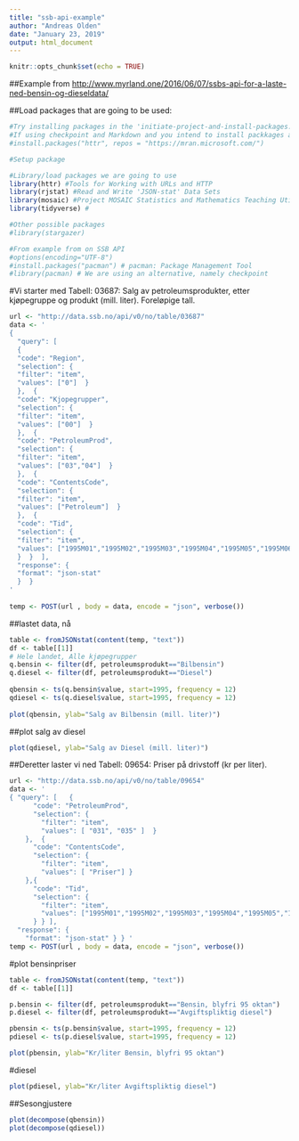 ```yaml
---
title: "ssb-api-example"
author: "Andreas Olden"
date: "January 23, 2019"
output: html_document
---
```


```r
knitr::opts_chunk$set(echo = TRUE)
```

##Example from <http://www.myrland.one/2016/06/07/ssbs-api-for-a-laste-ned-bensin-og-dieseldata/>

##Load packages that are going to be used:
```r
#Try installing packages in the 'initiate-project-and-install-packages.R' file
#If using checkpoint and Markdown and you intend to install packkages anyhow, use: 
#install.packages("httr", repos = "https://mran.microsoft.com/")

#Setup package 

#Library/load packages we are going to use
library(httr) #Tools for Working with URLs and HTTP
library(rjstat) #Read and Write 'JSON-stat' Data Sets
library(mosaic) #Project MOSAIC Statistics and Mathematics Teaching Utilities
library(tidyverse) #

#Other possible packages
#library(stargazer)

#From example from on SSB API
#options(encoding="UTF-8")
#install.packages("pacman") # pacman: Package Management Tool
#library(pacman) # We are using an alternative, namely checkpoint
```

#Vi starter med Tabell: 03687: Salg av petroleumsprodukter, etter kjøpegruppe og produkt (mill. liter). Foreløpige tall.

```r
url <- "http://data.ssb.no/api/v0/no/table/03687"
data <- '
{
  "query": [
  {
  "code": "Region",
  "selection": {
  "filter": "item",
  "values": ["0"]  } 
  },  {
  "code": "Kjopegrupper",
  "selection": {
  "filter": "item",
  "values": ["00"]  }
  },  {
  "code": "PetroleumProd",
  "selection": {
  "filter": "item",
  "values": ["03","04"]  }
  },  {
  "code": "ContentsCode",
  "selection": {
  "filter": "item",
  "values": ["Petroleum"]  }
  },  {
  "code": "Tid",
  "selection": {
  "filter": "item",
  "values": ["1995M01","1995M02","1995M03","1995M04","1995M05","1995M06","1995M07","1995M08","1995M09","1995M10","1995M11","1995M12","1996M01","1996M02","1996M03","1996M04","1996M05","1996M06","1996M07","1996M08","1996M09","1996M10","1996M11","1996M12","1997M01","1997M02","1997M03","1997M04","1997M05","1997M06","1997M07","1997M08","1997M09","1997M10","1997M11","1997M12","1998M01","1998M02","1998M03","1998M04","1998M05","1998M06","1998M07","1998M08","1998M09","1998M10","1998M11","1998M12","1999M01","1999M02","1999M03","1999M04","1999M05","1999M06","1999M07","1999M08","1999M09","1999M10","1999M11","1999M12","2000M01","2000M02","2000M03","2000M04","2000M05","2000M06","2000M07","2000M08","2000M09","2000M10","2000M11","2000M12","2001M01","2001M02","2001M03","2001M04","2001M05","2001M06","2001M07","2001M08","2001M09","2001M10","2001M11","2001M12","2002M01","2002M02","2002M03","2002M04","2002M05","2002M06","2002M07","2002M08","2002M09","2002M10","2002M11","2002M12","2003M01","2003M02","2003M03","2003M04","2003M05","2003M06","2003M07","2003M08","2003M09","2003M10","2003M11","2003M12","2004M01","2004M02","2004M03","2004M04","2004M05","2004M06","2004M07","2004M08","2004M09","2004M10","2004M11","2004M12","2005M01","2005M02","2005M03","2005M04","2005M05","2005M06","2005M07","2005M08","2005M09","2005M10","2005M11","2005M12","2006M01","2006M02","2006M03","2006M04","2006M05","2006M06","2006M07","2006M08","2006M09","2006M10","2006M11","2006M12","2007M01","2007M02","2007M03","2007M04","2007M05","2007M06","2007M07","2007M08","2007M09","2007M10","2007M11","2007M12","2008M01","2008M02","2008M03","2008M04","2008M05","2008M06","2008M07","2008M08","2008M09","2008M10","2008M11","2008M12","2009M01","2009M02","2009M03","2009M04","2009M05","2009M06","2009M07","2009M08","2009M09","2009M10","2009M11","2009M12","2010M01","2010M02","2010M03","2010M04","2010M05","2010M06","2010M07","2010M08","2010M09","2010M10","2010M11","2010M12","2011M01","2011M02","2011M03","2011M04","2011M05","2011M06","2011M07","2011M08","2011M09","2011M10","2011M11","2011M12","2012M01","2012M02","2012M03","2012M04","2012M05","2012M06","2012M07","2012M08","2012M09","2012M10","2012M11","2012M12","2013M01","2013M02","2013M03","2013M04","2013M05","2013M06","2013M07","2013M08","2013M09","2013M10","2013M11","2013M12","2014M01","2014M02","2014M03","2014M04","2014M05","2014M06","2014M07","2014M08","2014M09","2014M10","2014M11","2014M12","2015M01","2015M02","2015M03","2015M04","2015M05","2015M06","2015M07","2015M08","2015M09","2015M10","2015M11","2015M12","2016M01","2016M02","2016M03","2016M04"]
  }  }  ],
  "response": {
  "format": "json-stat"
  }  }
'
 
temp <- POST(url , body = data, encode = "json", verbose())
```

##lastet data, nå

```r
table <- fromJSONstat(content(temp, "text"))
df <- table[[1]]
# Hele landet, Alle kjøpegrupper
q.bensin <- filter(df, petroleumsprodukt=="Bilbensin")
q.diesel <- filter(df, petroleumsprodukt=="Diesel")
 
qbensin <- ts(q.bensin$value, start=1995, frequency = 12)
qdiesel <- ts(q.diesel$value, start=1995, frequency = 12)
 
plot(qbensin, ylab="Salg av Bilbensin (mill. liter)")
```

##plot salg av diesel
```r
plot(qdiesel, ylab="Salg av Diesel (mill. liter)")
```

##Deretter laster vi ned Tabell: 09654: Priser på drivstoff (kr per liter).

```r
url <- "http://data.ssb.no/api/v0/no/table/09654"
data <- '
{ "query": [   {
      "code": "PetroleumProd",
      "selection": {
        "filter": "item",
        "values": [ "031", "035" ]  }
    },  {
      "code": "ContentsCode",
      "selection": {
        "filter": "item",
        "values": [ "Priser"] }
    },{
      "code": "Tid",
      "selection": {
        "filter": "item",
        "values": ["1995M01","1995M02","1995M03","1995M04","1995M05","1995M06","1995M07","1995M08","1995M09","1995M10","1995M11","1995M12","1996M01","1996M02","1996M03","1996M04","1996M05","1996M06","1996M07","1996M08","1996M09","1996M10","1996M11","1996M12","1997M01","1997M02","1997M03","1997M04","1997M05","1997M06","1997M07","1997M08","1997M09","1997M10","1997M11","1997M12","1998M01","1998M02","1998M03","1998M04","1998M05","1998M06","1998M07","1998M08","1998M09","1998M10","1998M11","1998M12","1999M01","1999M02","1999M03","1999M04","1999M05","1999M06","1999M07","1999M08","1999M09","1999M10","1999M11","1999M12","2000M01","2000M02","2000M03","2000M04","2000M05","2000M06","2000M07","2000M08","2000M09","2000M10","2000M11","2000M12","2001M01","2001M02","2001M03","2001M04","2001M05","2001M06","2001M07","2001M08","2001M09","2001M10","2001M11","2001M12","2002M01","2002M02","2002M03","2002M04","2002M05","2002M06","2002M07","2002M08","2002M09","2002M10","2002M11","2002M12","2003M01","2003M02","2003M03","2003M04","2003M05","2003M06","2003M07","2003M08","2003M09","2003M10","2003M11","2003M12","2004M01","2004M02","2004M03","2004M04","2004M05","2004M06","2004M07","2004M08","2004M09","2004M10","2004M11","2004M12","2005M01","2005M02","2005M03","2005M04","2005M05","2005M06","2005M07","2005M08","2005M09","2005M10","2005M11","2005M12","2006M01","2006M02","2006M03","2006M04","2006M05","2006M06","2006M07","2006M08","2006M09","2006M10","2006M11","2006M12","2007M01","2007M02","2007M03","2007M04","2007M05","2007M06","2007M07","2007M08","2007M09","2007M10","2007M11","2007M12","2008M01","2008M02","2008M03","2008M04","2008M05","2008M06","2008M07","2008M08","2008M09","2008M10","2008M11","2008M12","2009M01","2009M02","2009M03","2009M04","2009M05","2009M06","2009M07","2009M08","2009M09","2009M10","2009M11","2009M12","2010M01","2010M02","2010M03","2010M04","2010M05","2010M06","2010M07","2010M08","2010M09","2010M10","2010M11","2010M12","2011M01","2011M02","2011M03","2011M04","2011M05","2011M06","2011M07","2011M08","2011M09","2011M10","2011M11","2011M12","2012M01","2012M02","2012M03","2012M04","2012M05","2012M06","2012M07","2012M08","2012M09","2012M10","2012M11","2012M12","2013M01","2013M02","2013M03","2013M04","2013M05","2013M06","2013M07","2013M08","2013M09","2013M10","2013M11","2013M12","2014M01","2014M02","2014M03","2014M04","2014M05","2014M06","2014M07","2014M08","2014M09","2014M10","2014M11","2014M12","2015M01","2015M02","2015M03","2015M04","2015M05","2015M06","2015M07","2015M08","2015M09","2015M10","2015M11","2015M12","2016M01","2016M02","2016M03","2016M04"]
      } } ],
  "response": {
    "format": "json-stat" } } '
temp <- POST(url , body = data, encode = "json", verbose())
```

#plot bensinpriser 

```r
table <- fromJSONstat(content(temp, "text"))
df <- table[[1]]

p.bensin <- filter(df, petroleumsprodukt=="Bensin, blyfri 95 oktan")
p.diesel <- filter(df, petroleumsprodukt=="Avgiftspliktig diesel")

pbensin <- ts(p.bensin$value, start=1995, frequency = 12)
pdiesel <- ts(p.diesel$value, start=1995, frequency = 12)

plot(pbensin, ylab="Kr/liter Bensin, blyfri 95 oktan")
```


#diesel

```r
plot(pdiesel, ylab="Kr/liter Avgiftspliktig diesel")
```


##Sesongjustere

```r
plot(decompose(qbensin))
plot(decompose(qdiesel))
```










